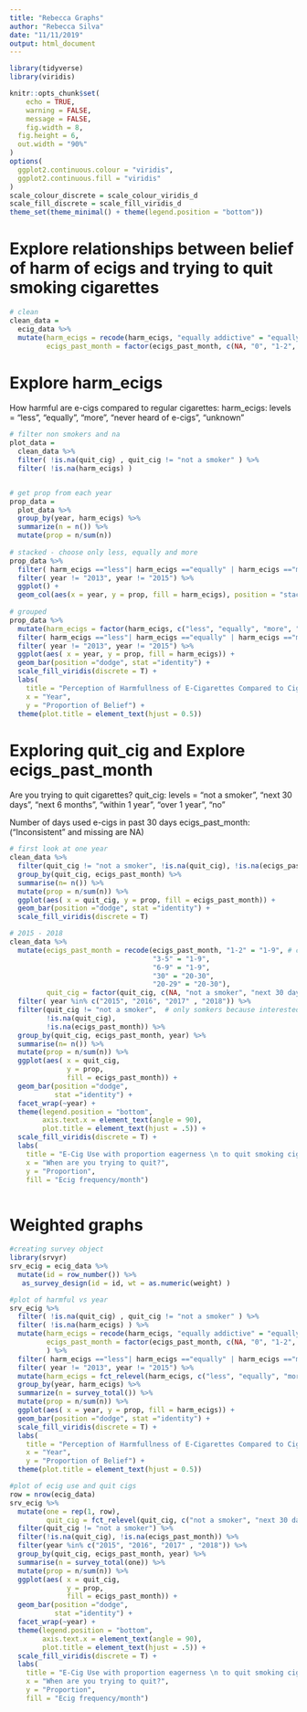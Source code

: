 ```yaml
---
title: "Rebecca Graphs"
author: "Rebecca Silva"
date: "11/11/2019"
output: html_document
---
```


```r
library(tidyverse)
library(viridis)

knitr::opts_chunk$set(
	echo = TRUE,
	warning = FALSE,
	message = FALSE,
	fig.width = 8, 
  fig.height = 6,
  out.width = "90%"
)
options(
  ggplot2.continuous.colour = "viridis",
  ggplot2.continuous.fill = "viridis"
)
scale_colour_discrete = scale_colour_viridis_d
scale_fill_discrete = scale_fill_viridis_d
theme_set(theme_minimal() + theme(legend.position = "bottom"))
```


# Explore relationships between belief of harm of ecigs and trying to quit smoking cigarettes
```r
# clean 
clean_data = 
  ecig_data %>%
  mutate(harm_ecigs = recode(harm_ecigs, "equally addictive" = "equally", "less addictive" = "less", "more addictive" = "more"), 
         ecigs_past_month = factor(ecigs_past_month, c(NA, "0", "1-2", "3-5", "6-9", "10-19", "20-29", "30")))
```

# Explore harm_ecigs 
How harmful are e-cigs compared to regular cigarettes: 
harm_ecigs: levels = "less", "equally", "more", "never heard of e-cigs", "unknown"

```r

# filter non smokers and na
plot_data = 
  clean_data %>% 
  filter( !is.na(quit_cig) , quit_cig != "not a smoker" ) %>% 
  filter( !is.na(harm_ecigs) )


# get prop from each year
prop_data = 
  plot_data %>% 
  group_by(year, harm_ecigs) %>% 
  summarize(n = n()) %>% 
  mutate(prop = n/sum(n)) 
  
# stacked - choose only less, equally and more
prop_data %>% 
  filter( harm_ecigs =="less"| harm_ecigs =="equally" | harm_ecigs =="more") %>%
  filter( year != "2013", year != "2015") %>% 
  ggplot() +
  geom_col(aes(x = year, y = prop, fill = harm_ecigs), position = "stack")
  
# grouped
prop_data %>%
  mutate(harm_ecigs = factor(harm_ecigs, c("less", "equally", "more", "never heard of e-cigs", "unknown"))) %>% 
  filter( harm_ecigs =="less"| harm_ecigs =="equally" | harm_ecigs =="more") %>%
  filter( year != "2013", year != "2015") %>% 
  ggplot(aes( x = year, y = prop, fill = harm_ecigs)) + 
  geom_bar(position ="dodge", stat ="identity") +
  scale_fill_viridis(discrete = T) +
  labs(
    title = "Perception of Harmfullness of E-Cigarettes Compared to Cigarettes",
    x = "Year",
    y = "Proportion of Belief") +
  theme(plot.title = element_text(hjust = 0.5))
```


# Exploring quit_cig and Explore ecigs_past_month 

Are you trying to quit cigarettes? 
quit_cig: levels = "not a smoker", "next 30 days", "next 6 months", "within 1 year", "over 1 year", "no"

Number of days used e-cigs in past 30 days 
ecigs_past_month: (“Inconsistent” and missing are NA) 

```r
# first look at one year
clean_data %>% 
  filter(quit_cig != "not a smoker", !is.na(quit_cig), !is.na(ecigs_past_month), year == "2015") %>% # want only cig smokers to compare
  group_by(quit_cig, ecigs_past_month) %>% 
  summarise(n= n()) %>% 
  mutate(prop = n/sum(n)) %>% 
  ggplot(aes( x = quit_cig, y = prop, fill = ecigs_past_month)) + 
  geom_bar(position ="dodge", stat ="identity") +
  scale_fill_viridis(discrete = T)

# 2015 - 2018
clean_data %>% 
  mutate(ecigs_past_month = recode(ecigs_past_month, "1-2" = "1-9", # condensing catergories 
                                   "3-5" = "1-9", 
                                   "6-9" = "1-9", 
                                   "30" = "20-30", 
                                   "20-29" = "20-30"),
         quit_cig = factor(quit_cig, c(NA, "not a smoker", "next 30 days", "next 6 months", "within 1 year", "over 1 year", "no"))) %>%  
  filter( year %in% c("2015", "2016", "2017" , "2018")) %>% 
  filter(quit_cig != "not a smoker",  # only somkers because interested in quiting 
         !is.na(quit_cig), 
         !is.na(ecigs_past_month)) %>%
  group_by(quit_cig, ecigs_past_month, year) %>% 
  summarise(n= n()) %>% 
  mutate(prop = n/sum(n)) %>% 
  ggplot(aes( x = quit_cig, 
              y = prop, 
              fill = ecigs_past_month)) + 
  geom_bar(position ="dodge", 
           stat ="identity") +
  facet_wrap(~year) +
  theme(legend.position = "bottom", 
        axis.text.x = element_text(angle = 90), 
        plot.title = element_text(hjust = .5)) +
  scale_fill_viridis(discrete = T) +
  labs(
    title = "E-Cig Use with proportion eagerness \n to quit smoking cigarettes",
    x = "When are you trying to quit?",
    y = "Proportion", 
    fill = "Ecig frequency/month") 
  
```



# Weighted graphs 

```r
#creating survey object 
library(srvyr)
srv_ecig = ecig_data %>% 
  mutate(id = row_number()) %>% 
   as_survey_design(id = id, wt = as.numeric(weight) )
```


```r
#plot of harmful vs year 
srv_ecig %>% 
  filter( !is.na(quit_cig) , quit_cig != "not a smoker" ) %>% 
  filter( !is.na(harm_ecigs) ) %>%
  mutate(harm_ecigs = recode(harm_ecigs, "equally addictive" = "equally", "less addictive" = "less", "more addictive" = "more"), 
         ecigs_past_month = factor(ecigs_past_month, c(NA, "0", "1-2", "3-5", "6-9", "10-19", "20-29", "30"))
         ) %>% 
  filter( harm_ecigs =="less"| harm_ecigs =="equally" | harm_ecigs =="more") %>%
  filter( year != "2013", year != "2015") %>% 
  mutate(harm_ecigs = fct_relevel(harm_ecigs, c("less", "equally", "more"))) %>% 
  group_by(year, harm_ecigs) %>% 
  summarize(n = survey_total()) %>% 
  mutate(prop = n/sum(n)) %>% 
  ggplot(aes( x = year, y = prop, fill = harm_ecigs)) + 
  geom_bar(position ="dodge", stat ="identity") +
  scale_fill_viridis(discrete = T) +
  labs(
    title = "Perception of Harmfullness of E-Cigarettes Compared to Cigarettes",
    x = "Year",
    y = "Proportion of Belief") +
  theme(plot.title = element_text(hjust = 0.5))
```


```r
#plot of ecig use and quit cigs
row = nrow(ecig_data)
srv_ecig %>% 
  mutate(one = rep(1, row),
         quit_cig = fct_relevel(quit_cig, c("not a smoker", "next 30 days", "next 6 months", "within 1 year", "over 1 year", "no"))) %>% 
  filter(quit_cig != "not a smoker") %>% 
  filter(!is.na(quit_cig), !is.na(ecigs_past_month)) %>% 
  filter(year %in% c("2015", "2016", "2017" , "2018")) %>% 
  group_by(quit_cig, ecigs_past_month, year) %>% 
  summarise(n = survey_total(one)) %>% 
  mutate(prop = n/sum(n)) %>% 
  ggplot(aes( x = quit_cig, 
              y = prop, 
              fill = ecigs_past_month)) + 
  geom_bar(position ="dodge", 
           stat ="identity") +
  facet_wrap(~year) + 
  theme(legend.position = "bottom", 
        axis.text.x = element_text(angle = 90), 
        plot.title = element_text(hjust = .5)) +
  scale_fill_viridis(discrete = T) +
  labs(
    title = "E-Cig Use with proportion eagerness \n to quit smoking cigarettes",
    x = "When are you trying to quit?",
    y = "Proportion", 
    fill = "Ecig frequency/month") 
```


